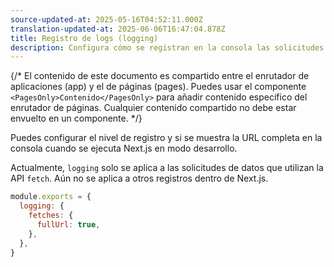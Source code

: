 ```yaml
---
source-updated-at: 2025-05-16T04:52:11.000Z
translation-updated-at: 2025-06-06T16:47:04.878Z
title: Registro de logs (logging)
description: Configura cómo se registran en la consola las solicitudes de datos cuando se ejecuta Next.js en modo desarrollo.
---
```


{/* El contenido de este documento es compartido entre el enrutador de aplicaciones (app) y el de páginas (pages). Puedes usar el componente `<PagesOnly>Contenido</PagesOnly>` para añadir contenido específico del enrutador de páginas. Cualquier contenido compartido no debe estar envuelto en un componente. */}

Puedes configurar el nivel de registro y si se muestra la URL completa en la consola cuando se ejecuta Next.js en modo desarrollo.

Actualmente, `logging` solo se aplica a las solicitudes de datos que utilizan la API `fetch`. Aún no se aplica a otros registros dentro de Next.js.

```js filename="next.config.js"
module.exports = {
  logging: {
    fetches: {
      fullUrl: true,
    },
  },
}
```